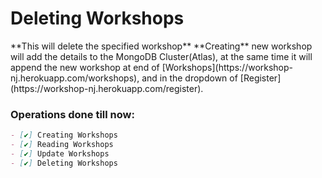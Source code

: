 
# Deleting Workshops

<div className="p-4 border border-gray-200 dark:border-gray-900 rounded mt-6">
**This will delete the specified workshop**

<Callout emoji="✅">
  **Creating** new workshop will add the details to the MongoDB Cluster(Atlas), at the same time it will append the new workshop at end of [Workshops](https://workshop-nj.herokuapp.com/workshops), and in the dropdown of [Register](https://workshop-nj.herokuapp.com/register).
</Callout>
</div>

### Operations done till now:
```markdown
- [✔️] Creating Workshops
- [✔️] Reading Workshops
- [✔️] Update Workshops
- [✔️] Deleting Workshops
```